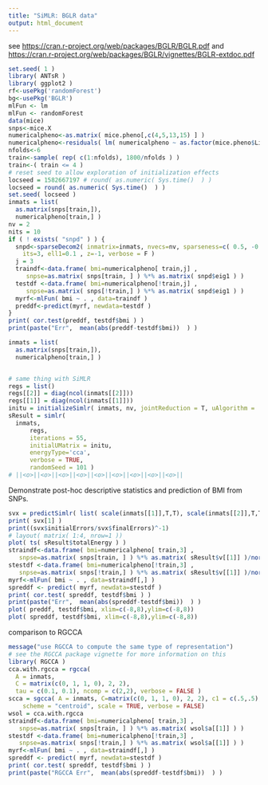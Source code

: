 ```yaml
---
title: "SiMLR: BGLR data"
output: html_document
---
```


see [https://cran.r-project.org/web/packages/BGLR/BGLR.pdf](https://cran.r-project.org/web/packages/BGLR/BGLR.pdf) and [https://cran.r-project.org/web/packages/BGLR/vignettes/BGLR-extdoc.pdf](https://cran.r-project.org/web/packages/BGLR/vignettes/BGLR-extdoc.pdf)


```r
set.seed( 1 )
library( ANTsR )
library( ggplot2 )
rf<-usePkg('randomForest')
bg<-usePkg('BGLR')
mlFun <- lm
mlFun <- randomForest
data(mice)
snps<-mice.X
numericalpheno<-as.matrix( mice.pheno[,c(4,5,13,15) ] )
numericalpheno<-residuals( lm( numericalpheno ~ as.factor(mice.pheno$Litter) ) )
nfolds<-6
train<-sample( rep( c(1:nfolds), 1800/nfolds ) )
train<-( train <= 4 )
# reset seed to allow exploration of initialization effects
locseed = 1582667197 # round( as.numeric( Sys.time()  ) )
locseed = round( as.numeric( Sys.time()  ) )
set.seed( locseed )
inmats = list(
  as.matrix(snps[train,]),
  numericalpheno[train,] )
nv = 2
nits = 10
if ( ! exists( "snpd" ) ) {
  snpd<-sparseDecom2( inmatrix=inmats, nvecs=nv, sparseness=c( 0.5, -0.5 ),
    its=3, ell1=0.1 , z=-1, verbose = F )
  j = 3
  traindf<-data.frame( bmi=numericalpheno[ train,j] ,
     snpse=as.matrix( snps[train, ] ) %*% as.matrix( snpd$eig1 ) )
  testdf <-data.frame( bmi=numericalpheno[!train,j] ,
     snpse=as.matrix( snps[!train,] ) %*% as.matrix( snpd$eig1 ) )
  myrf<-mlFun( bmi ~ . , data=traindf )
  preddf<-predict(myrf, newdata=testdf )
}
print( cor.test(preddf, testdf$bmi ) )
print(paste("Err",  mean(abs(preddf-testdf$bmi))  ) )
```

```r
inmats = list(
  as.matrix(snps[train,]),
  numericalpheno[train,] )


# same thing with SiMLR
regs = list()
regs[[2]] = diag(ncol(inmats[[2]]))
regs[[1]] = diag(ncol(inmats[[1]]))
initu = initializeSimlr( inmats, nv, jointReduction = T, uAlgorithm = 'ica' )
sResult = simlr(
  inmats,
      regs,
      iterations = 55,
      initialUMatrix = initu,
      energyType='cca',
      verbose = TRUE,
      randomSeed = 101 )
# ||<o>||<o>||<o>||<o>||<o>||<o>||<o>||<o>||<o>||
```

Demonstrate post-hoc descriptive statistics and prediction of BMI
from SNPs.

```r
svx = predictSimlr( list( scale(inmats[[1]],T,T), scale(inmats[[2]],T,T) ), sResult )
print( svx[1] )
print((svx$initialErrors/svx$finalErrors)^-1)
# layout( matrix( 1:4, nrow=1 ))
plot( ts( sResult$totalEnergy ) )
straindf<-data.frame( bmi=numericalpheno[ train,3] ,
   snpse=as.matrix( snps[train, ] ) %*% as.matrix( sResult$v[[1]] )/norm( sResult$v[[1]],"F") )
stestdf <-data.frame( bmi=numericalpheno[!train,3] ,
   snpse=as.matrix( snps[!train,] ) %*% as.matrix( sResult$v[[1]] )/norm( sResult$v[[1]],"F")  )
myrf<-mlFun( bmi ~ . , data=straindf[,] )
spreddf <- predict( myrf, newdata=stestdf )
print( cor.test( spreddf, testdf$bmi ) )
print(paste("Err",  mean(abs(spreddf-testdf$bmi))  ) )
plot( preddf, testdf$bmi, xlim=c(-8,8),ylim=c(-8,8))
plot( spreddf, testdf$bmi, xlim=c(-8,8),ylim=c(-8,8))
```

comparison to RGCCA

```r
message("use RGCCA to compute the same type of representation")
# see the RGCCA package vignette for more information on this
library( RGCCA )
cca.with.rgcca = rgcca(
  A = inmats,
  C = matrix(c(0, 1, 1, 0), 2, 2),
  tau = c(0.1, 0.1), ncomp = c(2,2), verbose = FALSE )
scca = sgcca( A = inmats, C=matrix(c(0, 1, 1, 0), 2, 2), c1 = c(.5,.5), ncomp = c(2, 2),
    scheme = "centroid", scale = TRUE, verbose = FALSE)
wsol = cca.with.rgcca
straindf<-data.frame( bmi=numericalpheno[ train,3] ,
   snpse=as.matrix( snps[train, ] ) %*% as.matrix( wsol$a[[1]] ) )
stestdf <-data.frame( bmi=numericalpheno[!train,3] ,
   snpse=as.matrix( snps[!train,] ) %*% as.matrix( wsol$a[[1]] ) )
myrf<-mlFun( bmi ~ . , data=straindf[,] )
spreddf <- predict( myrf, newdata=stestdf )
print( cor.test( spreddf, testdf$bmi ) )
print(paste("RGCCA Err",  mean(abs(spreddf-testdf$bmi))  ) )
```
